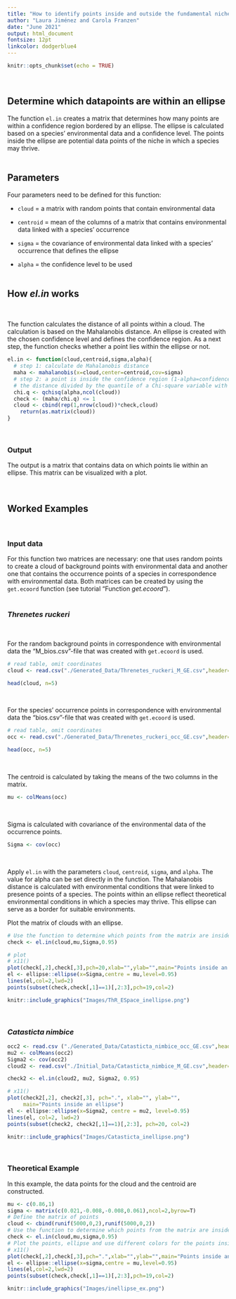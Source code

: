 ```yaml
---
title: "How to identify points inside and outside the fundamental niche"
author: "Laura Jiménez and Carola Franzen"
date: "June 2021"
output: html_document
fontsize: 12pt
linkcolor: dodgerblue4
---
```


```r
knitr::opts_chunk$set(echo = TRUE)
```
\
  
## Determine which datapoints are within an ellipse

The function `el.in` creates a matrix that determines how many points are within a confidence region bordered by an ellipse. The ellipse is calculated based on a species' environmental data and a confidence level. The points inside the ellipse are potential data points of the niche in which a species may thrive. 
\
\


## Parameters

Four parameters need to be defined for this function:
\

* `cloud` = a matrix with random points that contain environmental data
\

* `centroid` = mean of the columns of a matrix that contains environmental data linked with a species' occurrence
\

* `sigma` = the covariance of environmental data linked with a species' occurrence that defines the ellipse
\

* `alpha` = the confidence level to be used
\
\

## How *el.in* works
\

The function calculates the distance of all points within a cloud. The calculation is based on the Mahalanobis distance. An ellipse is created with the chosen confidence level and defines the confidence region. As a next step, the function checks whether a point lies within the ellipse or not. 
<!-- needs better explanation? -->

```r
el.in <- function(cloud,centroid,sigma,alpha){
  # step 1: calculate de Mahalanobis distance
  maha <- mahalanobis(x=cloud,center=centroid,cov=sigma)
  # step 2: a point is inside the confidence region (1-alpha=confidence%) if
  # the distance divided by the quantile of a Chi-square variable with k d.f. is less than 1
  chi.q <- qchisq(alpha,ncol(cloud))
  check <- (maha/chi.q) <= 1
  cloud <- cbind(rep(1,nrow(cloud))*check,cloud)
    return(as.matrix(cloud))
}
```
\


### Output

The output is a matrix that contains data on which points lie within an ellipse. This matrix can be visualized with a plot.
\

\

## Worked Examples
\

### Input data

For this function two matrices are necessary: one that uses random points to create a cloud of background points with environmental data and another one that contains the occurrence points of a species in correspondence with environmental data. Both matrices can be created by using the `get.ecoord` function (see tutorial "Function *get.ecoord*").
\
\

### *Threnetes ruckeri*
\

For the random background points in correspondence with environmental data the "M_bios.csv"-file that was created with `get.ecoord` is used.
```r
# read table, omit coordinates
cloud <- read.csv("./Generated_Data/Threnetes_ruckeri_M_GE.csv",header=T)[,-(1:2)]
```
```r
head(cloud, n=5)
```

\

For the species' occurrence points in correspondence with environmental data the "bios.csv"-file that was created with `get.ecoord` is used.
```r
# read table, omit coordinates
occ <- read.csv("./Generated_Data/Threnetes_ruckeri_occ_GE.csv",header=T)[,-(1:2)]

```
```r
head(occ, n=5)
```

\

The centroid is calculated by taking the means of the two columns in the matrix.
```r
mu <- colMeans(occ)
```
\

Sigma is calculated with covariance of the environmental data of the occurrence points. 
```r
Sigma <- cov(occ)
```
\


Apply `el.in` with the parameters `cloud`, `centroid`, `sigma`, and `alpha`. The value for alpha can be set directly in the function.
The Mahalanobis distance is calculated with environmental conditions that were linked to presence points of a species. The points within an ellipse reflect theoretical environmental conditions in which a species may thrive. This ellipse can serve as a border for suitable environments. 

Plot the matrix of clouds with an ellipse.
```r
# Use the function to determine which points from the matrix are inside the ellipse
check <- el.in(cloud,mu,Sigma,0.95)
```

```r
# plot
# x11()
plot(check[,2],check[,3],pch=20,xlab="",ylab="",main="Points inside an ellipse")     
el <- ellipse::ellipse(x=Sigma,centre = mu,level=0.95)
lines(el,col=2,lwd=2)
points(subset(check,check[,1]==1)[,2:3],pch=19,col=2)
```


<!-- Title of all the figure needs to be changed -->
```r
knitr::include_graphics("Images/ThR_ESpace_inellipse.png")
```
\


### *Catasticta nimbice*

```r
occ2 <- read.csv ("./Generated_Data/Catasticta_nimbice_occ_GE.csv",header=T)[,-(1:2)]
mu2 <- colMeans(occ2)
Sigma2 <- cov(occ2)
cloud2 <- read.csv("./Initial_Data/Catasticta_nimbice_M_GE.csv",header=T)[,-(1:2)]

check2 <- el.in(cloud2, mu2, Sigma2, 0.95)

# x11()
plot(check2[,2], check2[,3], pch=".", xlab="", ylab="", 
     main="Points inside an ellipse")     
el <- ellipse::ellipse(x=Sigma2, centre = mu2, level=0.95)
lines(el, col=2, lwd=2)
points(subset(check2, check2[,1]==1)[,2:3], pch=20, col=2)
```

```r
knitr::include_graphics("Images/Catasticta_inellipse.png")
```
\


### Theoretical Example

In this example, the data points for the cloud and the centroid are constructed.

```r
mu <- c(0.86,1)
sigma <- matrix(c(0.021,-0.008,-0.008,0.061),ncol=2,byrow=T)
# Define the matrix of points
cloud <- cbind(runif(5000,0,2),runif(5000,0,2))
# Use the function to determine which points from the matrix are inside the ellipse
check <- el.in(cloud,mu,sigma,0.95)
# Plot the points, ellipse and use different colors for the points inside/outside the ellipse
# x11()
plot(check[,2],check[,3],pch=".",xlab="",ylab="",main="Points inside an ellipse")     
el <- ellipse::ellipse(x=sigma,centre = mu,level=0.95)
lines(el,col=2,lwd=2)
points(subset(check,check[,1]==1)[,2:3],pch=19,col=2)

```

```r
knitr::include_graphics("Images/inellipse_ex.png")
```
